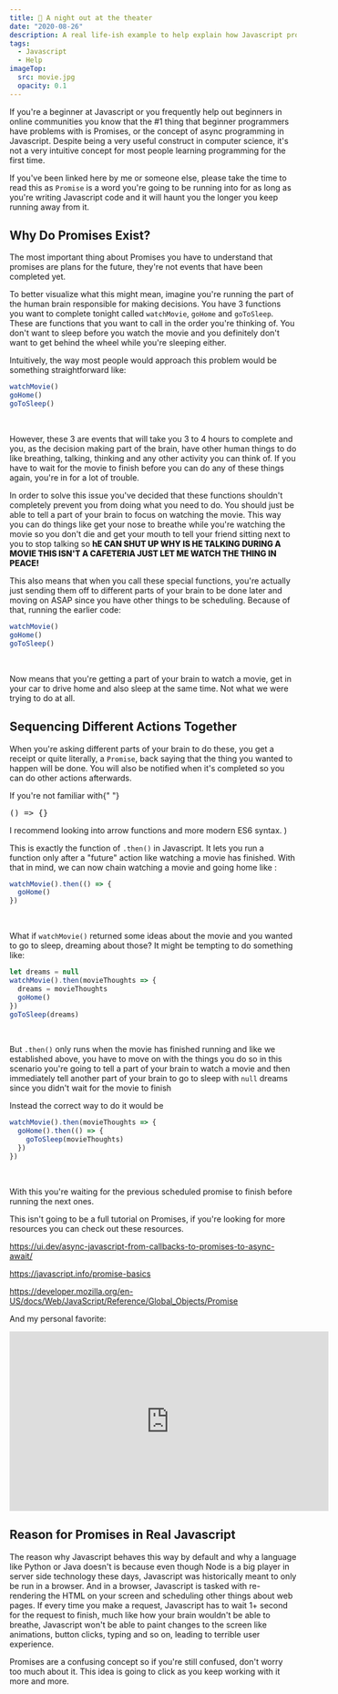 ```yaml
---
title: 🎥 A night out at the theater
date: "2020-08-26"
description: A real life-ish example to help explain how Javascript promises work and why they're necessary.
tags:
  - Javascript
  - Help
imageTop:
  src: movie.jpg
  opacity: 0.1
---
```


If you're a beginner at Javascript or you frequently help out beginners in online communities you know that the #1 thing that beginner programmers have problems with is Promises, or the concept of async programming in Javascript. Despite being a very useful construct in computer science, it's not a very intuitive concept for most people learning programming for the first time.

If you've been linked here by me or someone else, please take the time to read this as `Promise` is a word you're going to be running into for as long as you're writing Javascript code and it will haunt you the longer you keep running away from it.

## Why Do Promises Exist?

The most important thing about Promises you have to understand that promises are plans for the future, they're not events that have been completed yet.

To better visualize what this might mean, imagine you're running the part of the human brain responsible for making decisions. You have 3 functions you want to complete tonight called `watchMovie`, `goHome` and `goToSleep`. These are functions that you want to call in the order you're thinking of. You don't want to sleep before you watch the movie and you definitely don't want to get behind the wheel while you're sleeping either.

Intuitively, the way most people would approach this problem would be something straightforward like:

```js
watchMovie()
goHome()
goToSleep()
```

<br />

However, these 3 are events that will take you 3 to 4 hours to complete and you, as the decision making part of the brain, have other human things to do like breathing, talking, thinking and any other activity you can think of. If you have to wait for the movie to finish before you can do any of these things again, you're in for a lot of trouble.

In order to solve this issue you've decided that these functions shouldn't completely prevent you from doing what you need to do. You should just be able to tell a part of your brain to focus on watching the movie. This way you can do things like get your nose to breathe while you're watching the movie so you don't die and get your mouth to tell your friend sitting next to you to stop talking so <span style="font-weight: 800">hE CAN SHUT UP WHY IS HE TALKING DURING A MOVIE THIS ISN'T A CAFETERIA JUST LET ME WATCH THE THING IN PEACE!</span>

This also means that when you call these special functions, you're actually just sending them off to different parts of your brain to be done later and moving on ASAP since you have other things to be scheduling. Because of that, running the earlier code:

```js
watchMovie()
goHome()
goToSleep()
```

<br />

Now means that you're getting a part of your brain to watch a movie, get in your car to drive home and also sleep at the same time. Not what we were trying to do at all.

## Sequencing Different Actions Together

When you're asking different parts of your brain to do these, you get a receipt or quite literally, a `Promise`, back saying that the thing you wanted to happen will be done. You will also be notified when it's completed so you can do other actions afterwards.

  <Toastable text="the code snippet below" className="text-green-300">
    <Text>
      If you're not familiar with{" "}
      <pre style={{ display: "inline" }}>() => &#x7b;&#x7d;</pre> I recommend
      looking into arrow functions and more modern ES6 syntax.
    </Text>
  </Toastable>
)

This is exactly the function of `.then()` in Javascript. It lets you run a function only after a "future" action like watching a movie has finished. With that in mind, we can now chain watching a movie and going home like <ES6 />:

```js
watchMovie().then(() => {
  goHome()
})
```

<br />

What if `watchMovie()` returned some ideas about the movie and you wanted to go to sleep, dreaming about those? It might be tempting to do something like:

```js
let dreams = null
watchMovie().then(movieThoughts => {
  dreams = movieThoughts
  goHome()
})
goToSleep(dreams)
```

<br />

But `.then()` only runs when the movie has finished running and like we established above, you have to move on with the things you do so in this scenario you're going to tell a part of your brain to watch a movie and then immediately tell another part of your brain to go to sleep with `null` dreams since you didn't wait for the movie to finish

Instead the correct way to do it would be

```js
watchMovie().then(movieThoughts => {
  goHome().then(() => {
    goToSleep(movieThoughts)
  })
})
```

<br />

With this you're waiting for the previous scheduled promise to finish before running the next ones.

This isn't going to be a full tutorial on Promises, if you're looking for more resources you can check out these resources.

https://ui.dev/async-javascript-from-callbacks-to-promises-to-async-await/

https://javascript.info/promise-basics

https://developer.mozilla.org/en-US/docs/Web/JavaScript/Reference/Global_Objects/Promise

And my personal favorite:

<iframe
  width="560"
  height="315"
  src="https://www.youtube.com/embed/8aGhZQkoFbQ"
  frameborder="0"
  allow="accelerometer; autoplay; encrypted-media; gyroscope; picture-in-picture"
  allowfullscreen
></iframe>

## Reason for Promises in Real Javascript

The reason why Javascript behaves this way by default and why a language like Python or Java doesn't is because even though Node is a big player in server side technology these days, Javascript was historically meant to only be run in a browser. And in a browser, Javascript is tasked with re-rendering the HTML on your screen and scheduling other things about web pages. If every time you make a request, Javascript has to wait 1+ second for the request to finish, much like how your brain wouldn't be able to breathe, Javascript won't be able to paint changes to the screen like animations, button clicks, typing and so on, leading to terrible user experience.

Promises are a confusing concept so if you're still confused, don't worry too much about it. This idea is going to click as you keep working with it more and more.
